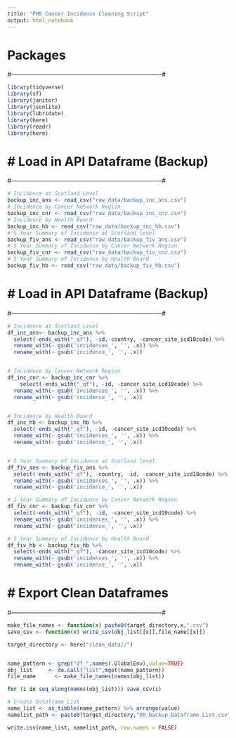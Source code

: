 ```yaml
---
title: "PHS Cancer Incidence Cleaning Script"
output: html_notebook
---
```

# Packages
#--------------------------------------------------------------------------#
```r
library(tidyverse)
library(sf)
library(janitor)
library(jsonlite)
library(lubridate)
library(here)
library(readr)
library(here)
```
# # Load in API Dataframe (Backup)
#--------------------------------------------------------------------------#

```r
# Incidence at Scotland Level
backup_inc_ans <- read_csv("raw_data/backup_inc_ans.csv")
# Incidence by Cancer Network Region
backup_inc_cnr <- read_csv("raw_data/backup_inc_cnr.csv")
# Incidence by Health Board
backup_inc_hb <- read_csv("raw_data/backup_inc_hb.csv")
# 5 Year Summary of Incidence at Scotland level
backup_fiv_ans <- read_csv("raw_data/backup_fiv_ans.csv")
# 5 Year Summary of Incidence by Cancer Network Region
backup_fiv_cnr <- read_csv("raw_data/backup_fiv_cnr.csv")
# 5 Year Summary of Incidence by Health Board
backup_fiv_hb <- read_csv("raw_data/backup_fiv_hb.csv")
```

# # Load in API Dataframe (Backup)
#--------------------------------------------------------------------------#
```r
# Incidence at Scotland Level
df_inc_ans<- backup_inc_ans %>% 
  select(-ends_with("_qf"), -id,-country, -cancer_site_icd10code) %>% 
  rename_with(~ gsub('incidences_', '', .x)) %>% 
  rename_with(~ gsub('incidence_', '', .x))


# Incidence by Cancer Network Region
df_inc_cnr <- backup_inc_cnr %>% 
    select(-ends_with("_qf"), -id, -cancer_site_icd10code) %>% 
  rename_with(~ gsub('incidences_', '', .x)) %>% 
  rename_with(~ gsub('incidence_', '', .x))


# Incidence by Health Board
df_inc_hb <- backup_inc_hb %>% 
  select(-ends_with("_qf"), -id, -cancer_site_icd10code) %>% 
  rename_with(~ gsub('incidences_', '', .x)) %>% 
  rename_with(~ gsub('incidence_', '', .x))


# 5 Year Summary of Incidence at Scotland level
df_fiv_ans <- backup_fiv_ans %>% 
  select(-ends_with("_qf"), -country, -id, -cancer_site_icd10code) %>%
  rename_with(~ gsub('incidences_', '', .x)) %>% 
  rename_with(~ gsub('incidence_', '', .x))

# 5 Year Summary of Incidence by Cancer Network Region
df_fiv_cnr <- backup_fiv_cnr %>% 
  select(-ends_with("_qf"), -id, -cancer_site_icd10code) %>%
  rename_with(~ gsub('incidences_', '', .x)) %>% 
  rename_with(~ gsub('incidence_', '', .x))

# 5 Year Summary of Incidence by Health Board
df_fiv_hb <- backup_fiv_hb %>% 
  select(-ends_with("_qf"), -cancer_site_icd10code) %>%
  rename_with(~ gsub('incidences_', '', .x)) %>% 
  rename_with(~ gsub('incidence_', '', .x))


```



# # Export Clean Dataframes
#--------------------------------------------------------------------------#
```r
make_file_names <- function(x) paste0(target_directory,x,".csv")
save_csv <- function(x) write_csv(obj_list[[x]],file_name[[x]])

target_directory <- here("clean_data//")


name_pattern <- grep("df_",names(.GlobalEnv),value=TRUE)
obj_list     <- do.call("list",mget(name_pattern))
file_name      <- make_file_names(names(obj_list))

for (i in seq_along(names(obj_list))) save_csv(i)

# Create Dataframe List
name_list <- as_tibble(name_pattern) %>% arrange(value)
namelist_path <- paste0(target_directory,"00_backup_Dataframe_List.csv")

write.csv(name_list, namelist_path, row.names = FALSE)

```